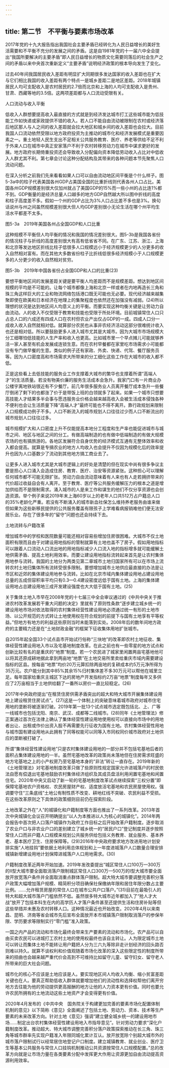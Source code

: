 ```yaml
---
---
---
```

title: 第二节　不平衡与要素市场改革
---




2017年党的十九大报告指出我国社会主要矛盾已经转化为人民日益增长的美好生活需要和不平衡不充分的发展之间的矛盾。这是自1981年党的十一届六中全会提出“我国所要解决的主要矛盾”即人民日益增长的物质文化需要同落后的社会生产之间的矛盾以来中央首次重新定义“主要矛盾”说明经济政策的根本导向发生了变化。

过去40年间我国居民收入差距有明显扩大同期很多发达国家的收入差距也在扩大与它们相比我国的收入差距有两个特点一是城乡差距二是地区差距。2018年城镇居民人均可支配收入是农村居民的2.7倍而北京和上海的人均可支配收入是贵州、甘肃、西藏等地的3.5倍。这两项差距都与人口流动受限有关。


人口流动与收入平衡


低收入人群想要提高收入最直接的方式就是到经济发达城市打工这些城市能为低技能工作如快递或家政提供不错的收入。若人口不能自由流动被限制在农村或经济落后地区那人与人之间的收入差距就会拉大地区和城乡间的收入差距也会拉大。目前我国人口流动依然受限以地方政府投资为主推动的城市化和经济发展模式是重要因素之一。重土地轻人民生支出不足相关公共服务教育、医疗、养老等供给不足不利于外来人口在城市中真正安家落户不利于农村转移劳动力在城市中谋求更好的发展。地方政府长期倚重投资还会导致收入分配偏向资本降低劳动收入占比对中低收入人群尤其不利。第七章会讨论这种分配结构及其带来的各种问题本节先聚焦人口流动问题。

在深入分析之前我们先来看看如果人口可以自由流动地区间平衡是个什么样子。图5-3a中的柱子代表美国各州GDP占美国全国的比重折线则代表各州人口占比。美国各州GDP规模差别很大仅加州就占了美国GDP的15%而一些小州的占比连1%都不到。GDP衡量的是经济总量人口越多的地方GDP自然越大所以图中折线的高度和柱子高度差不多。假如一个州的GDP占比为3%人口占比差不多也是3%。换句话说州与州之间虽然规模差别很大但人均GDP差别很小无论生活在哪个州平均生活水平都差不太多。



图5-3a　2019年美国各州占全国GDP和人口比重

这种规模不平衡但人均平衡的情况和我国的情况差别很大。图5-3b是我国各省份的情况柱子与折线的高度差别很大有高有低省省不同。在广东、江苏、浙江、上海和北京等发达地区折线比柱子低很多人口规模远小于经济规模更少的人分更多的收入自然相对富有。而在其他大多数省份柱子比折线低很多经济规模小于人口规模更多的人分更少的收入自然相对贫穷。



图5-3b　2019年中国各省份占全国GDP和人口的比重(23)

要想平衡地区间的发展差距关键是要平衡人均差距而不是规模差距。想达到地区间规模的平均是不可能的。让每个城市都像上海和北京一样或者在内地再造长三角和珠三角这样巨大的工业和物流网络包括港口既无可能也无必要。现代经济越来越集聚即使在欧美和日本经济在地理上的集聚程度也依然还在加强没有减弱。(24)所以理想的状况是达到地区间人均意义上的平衡。而要实现这种均衡关键是让劳动力自由流动。人的收入不仅受限于教育和技能也受限于所处环境。目前城镇常住人口只占总人口的六成还有四成人口在农村但农业产出仅占GDP的一成。四成人口分一成收入收入自然就相对低。就算部分农民也从事非农经济活动这部分很难统计收入也还是相对低。所以要鼓励更多人进入城市尤其是大城市。因为大城市市场规模大分工细哪怕低技能的人生产率和收入也更高。比如城市里一个早点摊儿可能就够养活一家人甚至有机会发展成连锁生意。而在农村早餐都在家里吃市场需求小可能都没有专门做早餐的生意。类似的例子还有家政、外卖、快递、代驾、餐厅服务员等。因为人口密度高和市场需求大所带来的分工细化这些工作在大城市的收入都不低。

正是这些看上去低技能的服务业工作支撑着大城市的繁华也支撑着所谓“高端人才”的生活质量。若没有物美价廉的服务生活成本会急升。我家门口有一片商业办公楼宇离地铁站很近有不少餐厅。前几年很多服务业人员离开餐厅成本急升一些餐厅倒闭了剩下的也都涨了价于是带饭上班的白领就多了起来。如果一个城市只想要高技能人才结果多半会事与愿违服务业价格会越来越高收入会被生活成本侵蚀各种不便利也会让生活质量下降“高端人才”最终可能也不得不离开。靠行政规划来限制人口规模成功例子不多。人口不断流入的城市规划人口往往过少而人口不断流出的城市规划人口往往过多。

城市规模扩大和人口密度上升不仅能提高本地分工程度和生产率也能促进城市与城市之间、地区与地区之间的分工。有做高端制造的也有做中低端制造的有做大规模农场的也有搞旅游的。各地区发展符合自身优势的经济模式互通有无整体效率和收入都会提高。就算是专搞农业的地方人均收入也会提升不仅因为规模化后的效率提升也因为人口基数少了流动到其他地方搞工商业去了。

让更多人进入城市尤其是大城市逻辑上的好处是清楚的但在现实中尚有很多争议主要是担心人口涌入会造成住房、教育、医疗、治安等资源紧张。这种担心可以理解任何城市都不可能无限扩张。劳动力自由流动意味着有人来也有人走若拥挤带来的代价超过收益自会有人离开。至于教育、医疗等公共服务缓解压力的根本之道是增加供给而不是限制需求。涌入城市的人是来工作和谋生的他们不仅分享资源也会创造资源。举个例子来说2019年末上海60岁以上的老年人口共512万占户籍总人口的35%老龄化严重。若没有不断涌入的城市新血社保怎么维持养老服务由谁来做但如果为这些新移民提供的公共服务覆盖有限孩子上学难看病报销难他们便无法安居乐业。存在了很多年的“留守”问题也还会持续下去。


土地流转与户籍改革


增加城市中的学校和医院数量可能还相对容易些增加住房很困难。大城市不仅土地面积有限而且由于对建设用地指标的管制就算有土地也盖不了房子。假如用地指标可以跟着人口流动人口流出地的用地指标减少人口流入地的指标增多就可能缓解土地供需矛盾、提高土地利用效率。而要让建设用地指标流转起来首先是让农村集体用地参与流转。我国的土地分为两类见第二章城市土地归国家所有可以在市场上流转农村土地归集体所有流转受很多限制。要想增加城市土地供应最直接的办法是让市区和近郊的集体建设用地参与流转。比如在北京市域内集体建设用地占建设用地总量的五成但容积率平均只有0.3—0.4建设密度远低于国有土地。上海的集体建设用地占总建设用地三成开发建设强度也大大低于国有土地。(25)

关于集体土地入市早在2008年党的十七届三中全会审议通过的《中共中央关于推进农村改革发展若干重大问题的决定》里就有了原则性条款“逐步建立城乡统一的建设用地市场对依法取得的农村集体经营性建设用地必须通过统一有形的土地市场、以公开规范的方式转让土地使用权在符合规划的前提下与国有土地享有平等权益。”但地方有地方的利益这些原则当时未能落到实处。2008年后的数年间地方政府的主要精力还是在“土地财政金融”的框架下征收集体用地扩张城市。

自2015年起全国33个试点县市开始试行俗称“三块地”的改革即农村土地征收、集体经营性建设用地入市以及宅基地制度改革。在此之前也有一些零星的地方试点和创新比较有名的是重庆的“地票”制度。若一个农民进了城家里闲置两亩宅基地他可以将其还原成耕地据此拿到两亩地“地票”在土地交易所里卖给重庆市域内需要建设指标的区县。按每亩“地票”均价20万元算扣除两亩地的复耕成本约5万元净所得为35万元。农户能分到其中85%其余15%归村集体差不多30万元可以帮他在城里立足。每年国家给重庆主城区下达的房地产开发指标约2万亩“地票”制度每年又多供应了2万亩相当于土地供给翻了一番所以房价一直比较稳定。(26)

2017年中央政府提出“在租赁住房供需矛盾突出的超大和特大城市开展集体建设用地上建设租赁住房试点”。(27)这是一个体制上的突破意味着城市政府对城市住宅用地的垄断将被逐渐打破。2019年第一批13个试点城市选定既包括北、上、广等一线城市也包括沈阳、南京、武汉、成都等二线城市。(28)同年《土地管理法》修正案通过首次在法律上确认了集体经营性建设用地使用权可以直接向市场中的用地者出让、出租或作价出资入股不再需要先行征收为国有土地。农村集体经营性用地与城市国有建设用地从此拥有了同等权能可以同等入市同权同价城市政府对土地供应的垄断被打破了。

所谓“集体经营性建设用地”只是农村集体建设用地的一部分并不包括宅基地后者的面积占集体建设用地的一半。虽然宅基地改革的政策尚未落地但在住房需求旺盛的地方宅基地之上的小产权房乃至宅基地本身的“非法”转让一直存在。2019年新的《土地管理法》对宅基地制度改革只做了些原则性规定国家允许进城落户的村民依法自愿有偿退出宅基地鼓励农村集体经济组织及其成员盘活利用闲置宅基地和闲置住宅。2020年中央又启动了新一轮的宅基地制度改革试点继续探索“三权分置”即保障宅基地农户资格权、农民房屋财产权、适度放活宅基地和农民房屋使用权。强调要守住“三条底线”土地公有制性质不改变、耕地红线不突破、农民利益不受损。在这些改革原则之下具体的政策细则目前仍在探索阶段。

土地改革之外在“人”的城镇化和户籍制度等方面也推出了一系列改革。2013年首次中央城镇化会议召开明确提出“以人为本推进以人为核心的城镇化”。2014年两会报告中首次把人口落户城镇作为政府工作目标之后开始改革户籍制度。逐步取消了农业户口与非农业户口的差别建立了城乡统一的“居民户口”登记制度并逐步按照常住人口而非户籍人口规模来规划公共服务供给包括义务教育、就业服务、基本养老、基本医疗卫生、住房保障等。(29)2016年中央政府要求地方改进用地计划安排实施“人地挂钩”要依据土地利用总体规划和上一年度进城落户人口数量合理安排城镇新增建设用地计划保障进城落户人口用地需求。(30)

户籍制度改革近两年开始加速。2019年发改委提出“城区常住人口100万—300万的Ⅱ型大城市要全面取消落户限制城区常住人口300万—500万的Ⅰ型大城市要全面放开放宽落户条件并全面取消重点群体落户限制。超大特大城市要调整完善积分落户政策大幅增加落户规模、精简积分项目确保社保缴纳年限和居住年限分数占主要比例。……允许租赁房屋的常住人口在城市公共户口落户。”(31)目前在最吸引人的特大和超大城市落户门槛依然不低。虽然很多特大城市近年都加入了“抢人才大战”放开了包括本科生在内的高学历人才落户条件甚至还提供生活和住房补贴等但这些举措并未惠及农村转移人口。这种情况最近也开始改变。2020年4月以来南昌、昆明、济南等省会城市先后宣布全面放开本市城镇落户限制取消落户的参保年限、学历要求等限制实行“零门槛”准入政策。

一国之内产品的流动和市场化最终会带来生产要素的流动和市场化。农产品可以自由买卖农民可以进城打工农村土地的使用权最终也该自主转让。人为限定城市土地可以转让而集体土地不能转让用户籍把人分为三六九等除非走计划经济的回头路否则难以持久。就算不谈权利和价值观随着市场化改革的深入这些限定性的制度所带来的扭曲也会越来越严重代价会高到不可维持比如留守儿童、留守妇女、留守老人所带来的巨大社会问题。

城市化的核心不应该是土地应该是人。要实现地区间人均收入均衡、缩小贫富差距关键也在人。要真正帮助低收入群体就要增加他们的流动性和选择权帮他们离开穷地方去往能为他的劳动提供更高报酬的地方让他的人力资本更有价值。同时也要允许农民所拥有的土地流动这些土地资产才会变得更有价值。

2020年4月发布的《中共中央　国务院关于构建更加完善的要素市场化配置体制机制的意见》以下简称《意见》全面阐述了包括土地、劳动力、资本、技术等生产要素的未来改革方向。针对土地《意见》强调“建立健全城乡统一的建设用地市场……制定出台农村集体经营性建设用地入市指导意见”。针对劳动力要求“深化户籍制度改革。推动超大、特大城市调整完善积分落户政策探索推动在长三角、珠三角等城市群率先实现户籍准入年限同城化累计互认。放开放宽除个别超大城市外的城市落户限制试行以经常居住地登记户口制度。建立城镇教育、就业创业、医疗卫生等基本公共服务与常住人口挂钩机制推动公共资源按常住人口规模配置。”总的改革方向就是让市场力量在各类要素分配中发挥更大作用让资源更加自由流动提高资源利用效率。
